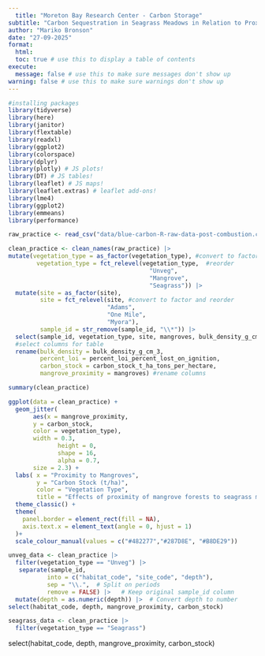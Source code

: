 ```yaml
---
  title: "Moreton Bay Research Center - Carbon Storage"
subtitle: "Carbon Sequestration in Seagrass Meadows in Relation to Proximity to Mangrove Forests"
author: "Mariko Bronson"
date: "27-09-2025"
format:
  html:
  toc: true # use this to display a table of contents
execute:
  message: false # use this to make sure messages don't show up
warning: false # use this to make sure warnings don't show up
---
```


```r

#installing packages
library(tidyverse)
library(here)
library(janitor)
library(flextable)
library(readxl)
library(ggplot2)
library(colorspace)
library(dplyr) 
library(plotly) # JS plots!
library(DT) # JS tables!
library(leaflet) # JS maps!
library(leaflet.extras) # leaflet add-ons!
library(lme4)
library(ggplot2)
library(emmeans)
library(performance)

raw_practice <- read_csv("data/blue-carbon-R-raw-data-post-combustion.csv")

```

```r

clean_practice <- clean_names(raw_practice) |> 
mutate(vegetation_type = as_factor(vegetation_type), #convert to factor
        vegetation_type = fct_relevel(vegetation_type,  #reorder
                                        "Unveg",
                                        "Mangrove",
                                        "Seagrass")) |> 
  mutate(site = as_factor(site),
         site = fct_relevel(site, #convert to factor and reorder
                            "Adams",
                            "One Mile",
                            "Myora"),
         sample_id = str_remove(sample_id, "\\*")) |> 
  select(sample_id, vegetation_type, site, mangroves, bulk_density_g_cm_3, percent_loi_percent_lost_on_ignition, carbon_stock_t_ha_tons_per_hectare) |> 
  #select columns for table
  rename(bulk_density = bulk_density_g_cm_3,
         percent_loi = percent_loi_percent_lost_on_ignition,
         carbon_stock = carbon_stock_t_ha_tons_per_hectare,
         mangrove_proximity = mangroves) #rename columns

```


```r

summary(clean_practice)

```


```r

ggplot(data = clean_practice) +
  geom_jitter(
       aes(x = mangrove_proximity,
       y = carbon_stock,
       color = vegetation_type),
       width = 0.3,
              height = 0,
              shape = 16, 
              alpha = 0.7,
       size = 2.3) +
  labs( x = "Proximity to Mangroves",
        y = "Carbon Stock (t/ha)",
        color = "Vegetation Type",
        title = "Effects of proximity of mangrove forests to seagrass meadows on sediment carbon stock") +
  theme_classic() +
  theme(
    panel.border = element_rect(fill = NA),
    axis.text.x = element_text(angle = 0, hjust = 1)
  )+
  scale_colour_manual(values = c("#482277","#287D8E", "#B8DE29"))

```

```r

unveg_data <- clean_practice |> 
  filter(vegetation_type == "Unveg") |> 
   separate(sample_id, 
           into = c("habitat_code", "site_code", "depth"), 
           sep = "\\.",  # Split on periods
           remove = FALSE) |>   # Keep original sample_id column
  mutate(depth = as.numeric(depth)) |>  # Convert depth to number 
select(habitat_code, depth, mangrove_proximity, carbon_stock)


```

```r

seagrass_data <- clean_practice |> 
  filter(vegetation_type == "Seagrass")

```


  select(habitat_code, depth, mangrove_proximity, carbon_stock)